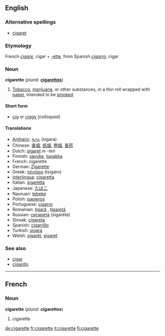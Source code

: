 ==English==

===Alternative spellings===
*[[cigaret]]

===Etymology===
French ''[[cigare]]'', cigar + [[-ette]], from Spanish ''[[cigarro]]'', cigar

===Noun===
'''cigarette''' (''plural:'' '''[[cigarettes]]''')
# [[Tobacco]], [[marijuana]], or other substances, in a thin roll wrapped with [[paper]], intended to be [[smoke]]d.

====Short form====
*[[cig]] or [[ciggy]] (''colloquial'')

====Translations====
*[[Amharic]]: [[ላጋራ]] (sigara)
*Chinese: [[香烟]], [[纸烟]], [[卷烟]], [[香菸]]
*Dutch: [[sigaret]] ''m -ten''
*Finnish: [[savuke]], [[tupakka]]
*French: cigarette {{f}}
*German: [[Zigarette]] {{f}}
*Greek: [[τσιγάρο]] (tsigáro)
*[[Interlingua]]: [[cigaretta]]
*Italian: [[sigaretta]] {{f}}
*Japanese: [[たばこ]]
*Nauruan: [[tebeke]]
*Polish: [[papieros]] {{m}}
*Portuguese: [[cigarro]] {{f}}
*Romanian: [[ţigară]] {{f}}, [[ţigaretă]] {{f}}
*Russian: [[сигарета]] {{f}} (sigaréta)
*Slovak: [[cigareta]] {{f}}
*Spanish: [[cigarrillo]] {{m}}
*Turkish: [[sigara]]
*Welsh: [[sigarét]], [[sigaret]]

===See also===
*[[cigar]]
*[[cigarillo]]

----

==French==
===Noun===
'''cigarette''' {{f}} (''plural:'' '''cigarettes''')

# cigarette

[[de:cigarette]]
[[fr:cigarette]]
[[it:cigarette]]
[[fi:cigarette]]